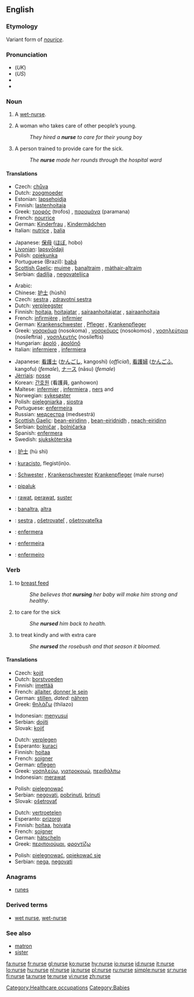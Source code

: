 ==English==
{{wikipedia}}

===Etymology===
Variant form of ''[[nourice]]''.

===Pronunciation===
*(''UK'') {{IPA|/nɜːs/}}
*(''US'') {{IPA|/nəɻs/}}
*{{audio|en-us-nurse.ogg|Audio (US)}}
*{{rhymes|ɜː(r)s}}

===Noun===
{{en-noun}}

# {{archaic}} A [[wet-nurse]].
# A woman who takes care of other people’s young.
#: ''They hired a '''nurse''' to care for their young boy''
# A person trained to provide care for the sick.
#: ''The '''nurse''' made her rounds through the hospital ward''

====Translations====
{{trans-top|woman who takes care of other people's young}}
* Czech: [[chůva]] {{f}}
* Dutch: [[zoogmoeder]] {{f}}
* Estonian: [[lapsehoidja]]
* Finnish: [[lastenhoitaja]]
* Greek: [[τροφός]] (trofos) {{f}}, [[παραμάνα]] (paramana) {{f}}
* French: [[nourrice]] {{f}}
* German: [[Kinderfrau]] {{f}}, [[Kindermädchen]] {{n}}
* Italian: [[nutrice]] {{f}}, [[balia]] {{f}}
{{trans-mid}}
* Japanese: [[保母]] ([[ほぼ]], hobo)
* [[Livonian]]: [[lapsvȱidaji]]
* Polish: [[opiekunka]] {{f}}
* Portuguese (Brazil): [[babá]] {{f}}
* [[Scottish Gaelic]]: [[muime]] {{f}}, [[banaltraim]] {{f}}, [[màthair-altraim]] {{f}}
* Serbian: [[dadilja]] {{f}}, [[negovateljica]] {{f}}
{{trans-bottom}}

{{trans-top|person trained to provide care for the sick}}
* Arabic: {{Arab|[[ممرضة]]}} {{IPAchar|(mumáreɖa)}} {{f}}
* Chinese: [[护士]] (hùshi)
* Czech: [[sestra]] {{f}}, [[zdravotní sestra]] {{f}}
* Dutch: [[verpleegster]] {{f}}
* Finnish: [[hoitaja]], [[hoitajatar]] {{f}}, [[sairaanhoitajatar]] {{f}}, [[sairaanhoitaja]]
* French: [[infirmière]] {{f}}, [[infirmier]] {{m}}
* German: [[Krankenschwester]] {{f}}, [[Pfleger]] {{m}}, [[Krankenpfleger]] {{m}}
* Greek: [[νοσοκόμα]] (nosokoma) {{f}}, [[νοσοκόμος]] (nosokomos) {{m}}, [[νοσηλεύτρια]] (nosileftria) {{f}}, [[νοσηλευτής]] (nosileftis) {{m}}
* Hungarian: [[ápoló]] {{m}}, [[ápolónő]] {{f}}
* Italian: [[infermiere]] {{m}}, [[infermiera]] {{f}}
{{trans-mid}}
* Japanese: [[看護士]] ([[かんごし]], kangoshi) (''official''), [[看護婦]] ([[かんごふ]], kangofu) (''female''), [[ナース]] (nāsu) (''female'')
* [[Jèrriais]]: [[nosse]] {{f}}
* Korean: [[간호원]] (看護員, ganhowon)
* Maltese: [[infermier]] {{m}}, [[infermiera]] {{f}}, [[ners]] {{m}} and {{f}}
* Norwegian: [[sykesøster]] {{f}}
* Polish: [[pielęgniarka]] {{f}}, [[siostra]] {{f}}
* Portuguese: [[enfermeira]] {{f}}
* Russian: [[медсестра]] (medsestrá) {{f}}
* [[Scottish Gaelic]]: [[bean-eiridinn]] {{f}}, [[bean-eiridnidh]] {{f}}, [[neach-eiridinn]] {{m}}
* Serbian: [[bolničar]] {{m}}, [[bolničarka]] {{f}}
* Spanish: [[enfermera]] {{f}}
* Swedish: [[sjuksköterska]] {{c}}
{{trans-bottom}}

{{checktrans-top}}
* {{ttbc|Chinese}}: [[护士]] (hù shì)
* {{ttbc|Esperanto}}: [[kuracisto]], flegist(in)o.
* {{ttbc|German}}: [[Schwester]] {{f}}, [[Krankenschwester]] {{f}} [[Krankenpfleger]] {{m}} (male nurse)
* {{ttbc|Greenlandic}}: [[pipaluk]]
* {{ttbc|Indonesian}}: [[rawat]], [[perawat]], [[suster]]
* {{ttbc|Irish}}: [[banaltra]], [[altra]]
{{trans-mid}}
* {{ttbc|Slovak}}: [[sestra]] {{f}}, [[ošetrovateľ]] {{m}}, [[ošetrovateľka]] {{f}}
* {{ttbc|Spanish}}: [[enfermera]] {{f}}
* {{ttbc|Portuguese}}: [[enfermeira]] {{f}}
* {{ttbc|Portuguese}}: [[enfermeiro]] {{m}}
{{trans-bottom}}

===Verb===
{{en-verb|nurs|ing}}

# to [[breast feed]]
#: ''She believes that '''nursing''' her baby will make him strong and healthy''.
# to care for the sick
#: ''She '''nursed''' him back to health.''
# to treat kindly and with extra care
#: ''She '''nursed''' the rosebush and that season it bloomed.''

====Translations====
{{trans-top|to breast feed}}
* Czech: [[kojit]]
* Dutch: [[borstvoeden]]
* Finnish: [[imettää]]
* French: [[allaiter]], [[donner le sein]]
* German: [[stillen]], ''dated:'' [[nähren]]
* Greek: [[θηλάζω]] (thilazo)
{{trans-mid}}
* Indonesian: [[susu|menyusui]]
* Serbian: [[dojiti]]
* Slovak: [[kojiť]]
{{trans-bottom}}

{{trans-top|to care for the sick}}
* Dutch: [[verplegen]]
* Esperanto: [[kuraci]]
* Finnish: [[hoitaa]]
* French: [[soigner]]
* German: [[pflegen]]
* Greek: [[νοσηλεύω]], [[γιατροκομώ]], [[περιθάλπω]]
* Indonesian: [[rawat|merawat]]
{{trans-mid}}
* Polish: [[pielęgnować]]
* Serbian: [[negovati]], [[pobrinuti]], [[brinuti]]
* Slovak: [[ošetrovať]]
{{trans-bottom}}

{{trans-top|to treat kindly and with extra care}}
* Dutch: [[vertroetelen]]
* Esperanto: [[prizorgi]]
* Finnish: [[hoitaa]], [[hoivata]]
* French: [[soigner]]
* German: [[hätscheln]]
* Greek: [[περιποιούμαι]], [[φροντίζω]]
{{trans-mid}}
* Polish: [[pielęgnować]], [[opiekować się]]
* Serbian: [[nega]], [[negovati]]
{{trans-bottom}}

===Anagrams===
*[[runes]]

===Derived terms===
*[[wet nurse]], [[wet-nurse]]

===See also===
*[[matron]]
*[[sister]]

[[Category:Healthcare occupations]]
[[Category:Babies]]

[[fa:nurse]]
[[fr:nurse]]
[[gl:nurse]]
[[ko:nurse]]
[[hy:nurse]]
[[io:nurse]]
[[id:nurse]]
[[it:nurse]]
[[lo:nurse]]
[[hu:nurse]]
[[nl:nurse]]
[[ja:nurse]]
[[pl:nurse]]
[[ru:nurse]]
[[simple:nurse]]
[[sr:nurse]]
[[fi:nurse]]
[[ta:nurse]]
[[te:nurse]]
[[vi:nurse]]
[[zh:nurse]]
